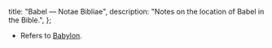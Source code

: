  title: "Babel — Notae Bibliae",
  description: "Notes on the location of Babel in the Bible.",
};

<Initial text="Babel"/>

- Refers to [Babylon](/places/old-testament/genesis/babylon).
